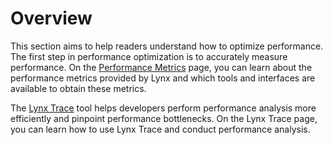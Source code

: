 # Overview

This section aims to help readers understand how to optimize performance.
The first step in performance optimization is to accurately measure performance.
On the [Performance Metrics](/guide/performance/metrics/performance-api) page,
you can learn about the performance metrics provided by Lynx and which tools and
interfaces are available to obtain these metrics.

The [Lynx Trace](/guide/performance/analysis/record-trace) tool helps developers
perform performance analysis more efficiently and pinpoint performance bottlenecks.
On the Lynx Trace page, you can learn how to use Lynx Trace and conduct performance analysis.

